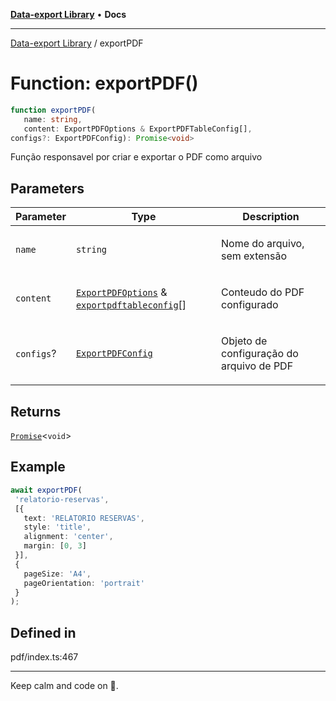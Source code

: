 
<Meta title="Libs/Data-export/functions/exportPDF" />



[**Data-export Library**](/?path=/docs/libs-data-export-overview--page) • **Docs**

***

[Data-export Library](/?path=/docs/libs-data-export-overview--page) / exportPDF

# Function: exportPDF()

```ts
function exportPDF(
   name: string, 
   content: ExportPDFOptions & ExportPDFTableConfig[], 
configs?: ExportPDFConfig): Promise<void>
```

Função responsavel por criar e exportar o PDF como arquivo

## Parameters

<table>
<thead>
<tr>
<th>Parameter</th>
<th>Type</th>
<th>Description</th>
</tr>
</thead>
<tbody>
<tr>
<td>

`name`

</td>
<td>

`string`

</td>
<td>

Nome do arquivo, sem extensão

</td>
</tr>
<tr>
<td>

`content`

</td>
<td>

[`ExportPDFOptions`](/?path=/docs/libs-data-export-interfaces-exportpdfoptions) & [`exportpdftableconfig`](-?path=-docs-libs-data-export-interfaces-exportpdftableconfig)[]

</td>
<td>

Conteudo do PDF configurado

</td>
</tr>
<tr>
<td>

`configs`?

</td>
<td>

[`ExportPDFConfig`](/?path=/docs/libs-data-export-interfaces-exportpdfconfig)

</td>
<td>

Objeto de configuração do arquivo de PDF

</td>
</tr>
</tbody>
</table>

## Returns

[`Promise`](https://developer.mozilla.org/docs/Web/JavaScript/Reference/Global_Objects/Promise)\<`void`\>

## Example

```ts
await exportPDF(
 'relatorio-reservas',
 [{
   text: 'RELATORIO RESERVAS',
   style: 'title',
   alignment: 'center',
   margin: [0, 3]
 }],
 {
   pageSize: 'A4',
   pageOrientation: 'portrait'
 }
);
```

## Defined in

pdf/index.ts:467


***

Keep calm and code on 🤘.